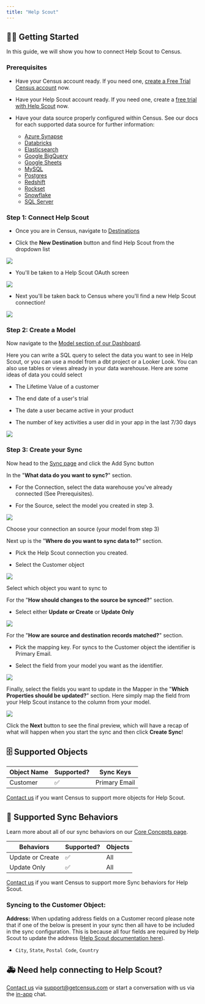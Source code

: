 ```yaml
---
title: "Help Scout"
---
```


## 🏃‍♀️ Getting Started

In this guide, we will show you how to connect Help Scout to Census.

### Prerequisites

* Have your Census account ready. If you need one, [create a Free Trial Census account](https://app.getcensus.com/) now.

* Have your Help Scout account ready. If you need one, create a [free trial with Help Scout](https://www.helpscout.com/?utm%5Fsource=partner&utm%5Fcampaign=partner-integration-marketplace-listing&utm%5Fcontent=census) now.

* Have your data source properly configured within Census. See our docs for each supported data source for further information:  
   * [Azure Synapse](/sources/azure-synapse)  
   * [Databricks](https://docs.getcensus.com/sources/databricks)  
   * [Elasticsearch](/sources/elasticsearch)  
   * [Google BigQuery](https://docs.getcensus.com/sources/google-bigquery)  
   * [Google Sheets](https://docs.getcensus.com/sources/google-sheets)  
   * [MySQL](/sources/mysql)  
   * [Postgres](https://docs.getcensus.com/sources/postgres)  
   * [Redshift](https://docs.getcensus.com/sources/redshift)  
   * [Rockset](https://docs.getcensus.com/sources/rockset)  
   * [Snowflake](https://docs.getcensus.com/sources/snowflake)  
   * [SQL Server](/sources/sql-server)

### Step 1: Connect Help Scout

* Once you are in Census, navigate to [Destinations](https://app.getcensus.com/destinations)

* Click the **New Destination** button and find Help Scout from the dropdown list

![](/images/destinations/Screen%20Shot%202022-06-25%20at%208.34.07%20AM.png)

* You'll be taken to a Help Scout OAuth screen

![](/images/destinations/Screen%20Shot%202022-06-24%20at%205.31.14%20PM.png)

* Next you'll be taken back to Census where you'll find a new Help Scout connection!

![](/images/destinations/Screen%20Shot%202022-06-25%20at%208.36.52%20AM.png)

### Step 2: Create a Model

Now navigate to the [Model section of our Dashboard](https://app.getcensus.com/models).‌

Here you can write a SQL query to select the data you want to see in Help Scout, or you can use a model from a dbt project or a Looker Look. You can also use tables or views already in your data warehouse. Here are some ideas of data you could select

* The Lifetime Value of a customer

* The end date of a user's trial

* The date a user became active in your product

* The number of key activities a user did in your app in the last 7/30 days

![](/images/destinations/Screen%20Shot%202022-01-27%20at%203.31.32%20PM.png)

### Step 3: Create your Sync

Now head to the [Sync page](https://app.getcensus.com/syncs) and click the Add Sync button

In the "**What data do you want to sync?**" section.

* For the Connection, select the data warehouse you've already connected (See Prerequisites).

* For the Source, select the model you created in step 3.

![](/images/destinations/Screen%20Shot%202022-06-25%20at%208.46.50%20AM.png)

Choose your connection an source (your model from step 3)

Next up is the "**Where do you want to sync data to?**" section.

* Pick the Help Scout connection you created.

* Select the Customer object

![](/images/destinations/Screen%20Shot%202022-06-25%20at%208.47.31%20AM.png)

Select which object you want to sync to

For the "**How should changes to the source be synced?**" section.

* Select either **Update or Create** or **Update Only**

![](/images/destinations/Screen%20Shot%202022-03-31%20at%2011.46.19%20AM.png)

For the "**How are source and destination records matched?**" section.

* Pick the mapping key. For syncs to the Customer object the identifier is Primary Email.

* Select the field from your model you want as the identifier.

![](/images/destinations/Screen%20Shot%202022-06-25%20at%208.50.21%20AM.png)

Finally, select the fields you want to update in the Mapper in the "**Which Properties should be updated?**" section. Here simply map the field from your Help Scout instance to the column from your model.

![](/images/destinations/Screen%20Shot%202022-06-25%20at%208.50.52%20AM.png)

Click the **Next** button to see the final preview, which will have a recap of what will happen when you start the sync and then click **Create Sync**!

## 🗄 Supported Objects

| **Object Name** | **Supported?** | **Sync Keys** |
| --------------- | -------------- | ------------- |
| Customer        | ✅              | Primary Email |

[Contact us](mailto:support@getcensus.com) if you want Census to support more objects for Help Scout.

## 🔄 Supported Sync Behaviors

Learn more about all of our sync behaviors on our [Core Concepts page](/basics/core-concept#the-different-sync-behaviors).

| **Behaviors**    | **Supported?** | **Objects** |
| ---------------- | -------------- | ----------- |
| Update or Create | ✅              | All         |
| Update Only      | ✅              | All         |

[Contact us](mailto:support@getcensus.com) if you want Census to support more Sync behaviors for Help Scout.

### Syncing to the Customer Object:

**Address:** When updating address fields on a Customer record please note that if one of the below is present in your sync then all have to be included in the sync configuration. This is because all four fields are required by Help Scout to update the address ([Help Scout documentation here](https://developer.helpscout.com/mailbox-api/endpoints/customers/address/create/#request-fields)).

* `City`, `State`, `Postal Code`, `Country`

## 🚑 Need help connecting to Help Scout?

[Contact us](mailto:support@getcensus.com) via support@getcensus.com or start a conversation with us via the [in-app](https://app.getcensus.com) chat.